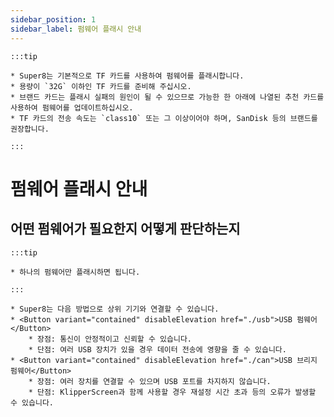 ```yaml
---
sidebar_position: 1
sidebar_label: 펌웨어 플래시 안내
---
```


    :::tip

    * Super8는 기본적으로 TF 카드를 사용하여 펌웨어를 플래시합니다.
    * 용량이 `32G` 이하인 TF 카드를 준비해 주십시오.
    * 브랜드 카드는 플래시 실패의 원인이 될 수 있으므로 가능한 한 아래에 나열된 추천 카드를 사용하여 펌웨어를 업데이트하십시오.
    * TF 카드의 전송 속도는 `class10` 또는 그 이상이어야 하며, SanDisk 등의 브랜드를 권장합니다.

    :::

# 펌웨어 플래시 안내


## 어떤 펌웨어가 필요한지 어떻게 판단하는지

    :::tip

    * 하나의 펌웨어만 플래시하면 됩니다.

    :::
    
    * Super8는 다음 방법으로 상위 기기와 연결할 수 있습니다.
    * <Button variant="contained" disableElevation href="./usb">USB 펌웨어</Button>
        * 장점: 통신이 안정적이고 신뢰할 수 있습니다.
        * 단점: 여러 USB 장치가 있을 경우 데이터 전송에 영향을 줄 수 있습니다.
    * <Button variant="contained" disableElevation href="./can">USB 브리지 펌웨어</Button>
        * 장점: 여러 장치를 연결할 수 있으며 USB 포트를 차지하지 않습니다.
        * 단점: KlipperScreen과 함께 사용할 경우 재설정 시간 초과 등의 오류가 발생할 수 있습니다.
